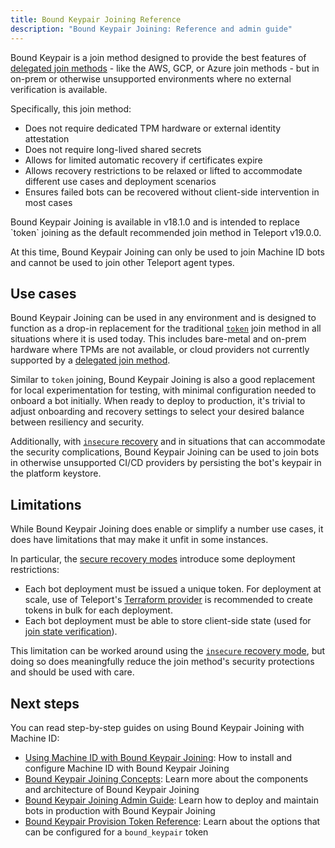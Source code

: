 ```yaml
---
title: Bound Keypair Joining Reference
description: "Bound Keypair Joining: Reference and admin guide"
---
```


Bound Keypair is a join method designed to provide the best features of
[delegated join methods][s-vs-d] - like the AWS, GCP, or Azure join
methods - but in on-prem or otherwise unsupported environments where no external
verification is available.

Specifically, this join method:
- Does not require dedicated TPM hardware or external identity attestation
- Does not require long-lived shared secrets
- Allows for limited automatic recovery if certificates expire
- Allows recovery restrictions to be relaxed or lifted to accommodate different
  use cases and deployment scenarios
- Ensures failed bots can be recovered without client-side intervention in most
  cases

<Admonition type="tip" title="Preview Note">
Bound Keypair Joining is available in v18.1.0 and is intended to replace `token`
joining as the default recommended join method in Teleport v19.0.0.

At this time, Bound Keypair Joining can only be used to join Machine ID bots and
cannot be used to join other Teleport agent types.
</Admonition>

## Use cases

Bound Keypair Joining can be used in any environment and is designed to function
as a drop-in replacement for the traditional [`token`][ephemeral] join method in
all situations where it is used today. This includes bare-metal and on-prem
hardware where TPMs are not available, or cloud providers not currently
supported by a [delegated join method][delegated].

Similar to `token` joining, Bound Keypair Joining is also a good replacement for
local experimentation for testing, with minimal configuration needed to onboard
a bot initially. When ready to deploy to production, it's trivial to adjust
onboarding and recovery settings to select your desired balance between
resiliency and security.

Additionally, with [`insecure` recovery](admin-guide.mdx#disabling-join-state-verification)
and in situations that can accommodate the security complications, Bound Keypair
Joining can be used to join bots in otherwise unsupported CI/CD providers by
persisting the bot's keypair in the platform keystore.

## Limitations

While Bound Keypair Joining does enable or simplify a number use cases, it does
have limitations that may make it unfit in some instances.

In particular, the [secure recovery modes](concepts.mdx#recovery) introduce some deployment
restrictions:
- Each bot deployment must be issued a unique token. For deployment at scale,
  use of Teleport's
  [Terraform provider](../../terraform-provider/terraform-provider.mdx) is
  recommended to create tokens in bulk for each deployment.
- Each bot deployment must be able to store client-side state (used for
  [join state verification](concepts.mdx#join-state-verification)).

This limitation can be worked around using the
[`insecure` recovery mode](admin-guide.mdx#disabling-join-state-verification), but doing so
does meaningfully reduce the join method's security protections and should be
used with care.

## Next steps

You can read step-by-step guides on using Bound Keypair Joining with Machine ID:

- [Using Machine ID with Bound Keypair Joining](./getting-started.mdx):
  How to install and configure Machine ID with Bound Keypair Joining
- [Bound Keypair Joining Concepts](./concepts.mdx): Learn more about the
  components and architecture of Bound Keypair Joining
- [Bound Keypair Joining Admin Guide](./admin-guide.mdx): Learn how to deploy
  and maintain bots in production with Bound Keypair Joining
- [Bound Keypair Provision Token Reference](../../join-methods.mdx#bound-keypair-bound_keypair): Learn about the options that can be configured for a `bound_keypair` token

[delegated]: ../../join-methods.mdx#delegated-join-methods
[ephemeral]: ../../architecture/machine-id-architecture.mdx#ephemeral-token
[token]: ../../join-methods.mdx#ephemeral-tokens
[s-vs-d]: ../../join-methods.mdx#secret-vs-delegated
